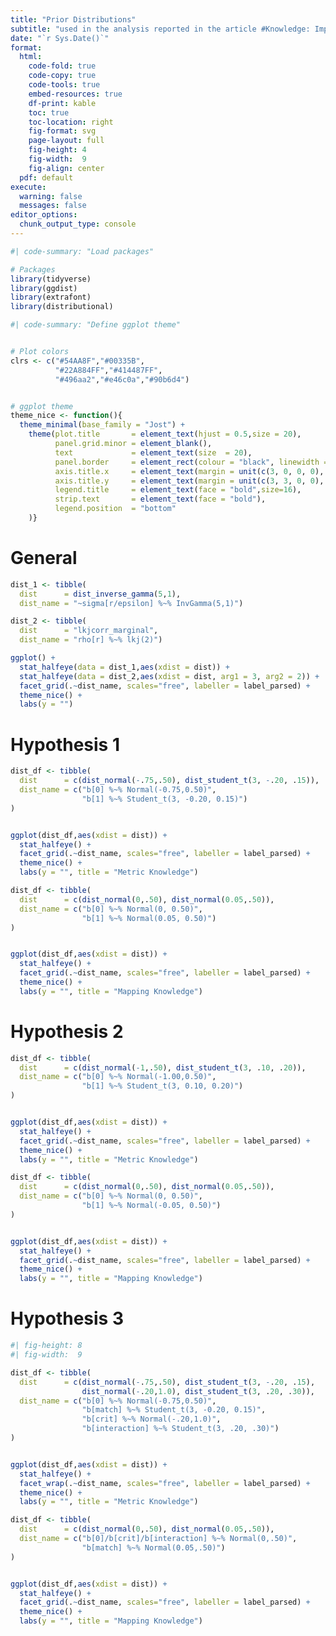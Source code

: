 ```yaml
---
title: "Prior Distributions"
subtitle: "used in the analysis reported in the article #Knowledge: Improving food-related knowledge via seeding implemented as a social media intervention"
date: "`r Sys.Date()`"
format: 
  html:
    code-fold: true
    code-copy: true
    code-tools: true
    embed-resources: true
    df-print: kable
    toc: true
    toc-location: right
    fig-format: svg
    page-layout: full
    fig-height: 4
    fig-width:  9
    fig-align: center
  pdf: default
execute:
  warning: false
  messages: false
editor_options: 
  chunk_output_type: console
---
```


```r
#| code-summary: "Load packages"

# Packages
library(tidyverse) 
library(ggdist)
library(extrafont)
library(distributional)
```

```r
#| code-summary: "Define ggplot theme"


# Plot colors
clrs <- c("#54AA8F","#00335B",
          "#22A884FF","#414487FF",
          "#496aa2","#e46c0a","#90b6d4")


# ggplot theme
theme_nice <- function(){
  theme_minimal(base_family = "Jost") +  
    theme(plot.title       = element_text(hjust = 0.5,size = 20),
          panel.grid.minor = element_blank(),
          text             = element_text(size  = 20),
          panel.border     = element_rect(colour = "black", linewidth = 0.5, fill = NA),
          axis.title.x     = element_text(margin = unit(c(3, 0, 0, 0), "mm")),
          axis.title.y     = element_text(margin = unit(c(3, 3, 0, 0), "mm"), angle = 90),
          legend.title     = element_text(face = "bold",size=16),
          strip.text       = element_text(face = "bold"),
          legend.position  = "bottom"
    )}
```


# General 

```r
dist_1 <- tibble(
  dist      = dist_inverse_gamma(5,1),
  dist_name = "~sigma[r/epsilon] %~% InvGamma(5,1)")

dist_2 <- tibble(
  dist      = "lkjcorr_marginal",
  dist_name = "rho[r] %~% lkj(2)") 

ggplot() +
  stat_halfeye(data = dist_1,aes(xdist = dist)) +
  stat_halfeye(data = dist_2,aes(xdist = dist, arg1 = 3, arg2 = 2)) +
  facet_grid(.~dist_name, scales="free", labeller = label_parsed) +
  theme_nice() +
  labs(y = "")

```

# Hypothesis 1

```r

dist_df <- tibble(
  dist      = c(dist_normal(-.75,.50), dist_student_t(3, -.20, .15)),
  dist_name = c("b[0] %~% Normal(-0.75,0.50)",
                "b[1] %~% Student_t(3, -0.20, 0.15)")
)


ggplot(dist_df,aes(xdist = dist)) +
  stat_halfeye() +
  facet_grid(.~dist_name, scales="free", labeller = label_parsed) +
  theme_nice() +
  labs(y = "", title = "Metric Knowledge")

```


```r

dist_df <- tibble(
  dist      = c(dist_normal(0,.50), dist_normal(0.05,.50)),
  dist_name = c("b[0] %~% Normal(0, 0.50)",
                "b[1] %~% Normal(0.05, 0.50)")
)


ggplot(dist_df,aes(xdist = dist)) +
  stat_halfeye() +
  facet_grid(.~dist_name, scales="free", labeller = label_parsed) +
  theme_nice() +
  labs(y = "", title = "Mapping Knowledge")
```


# Hypothesis 2


```r

dist_df <- tibble(
  dist      = c(dist_normal(-1,.50), dist_student_t(3, .10, .20)),
  dist_name = c("b[0] %~% Normal(-1.00,0.50)",
                "b[1] %~% Student_t(3, 0.10, 0.20)")
)


ggplot(dist_df,aes(xdist = dist)) +
  stat_halfeye() +
  facet_grid(.~dist_name, scales="free", labeller = label_parsed) +
  theme_nice() +
  labs(y = "", title = "Metric Knowledge")

```


```r

dist_df <- tibble(
  dist      = c(dist_normal(0,.50), dist_normal(0.05,.50)),
  dist_name = c("b[0] %~% Normal(0, 0.50)",
                "b[1] %~% Normal(-0.05, 0.50)")
)


ggplot(dist_df,aes(xdist = dist)) +
  stat_halfeye() +
  facet_grid(.~dist_name, scales="free", labeller = label_parsed) +
  theme_nice() +
  labs(y = "", title = "Mapping Knowledge")
```

# Hypothesis 3

```r
#| fig-height: 8
#| fig-width:  9

dist_df <- tibble(
  dist      = c(dist_normal(-.75,.50), dist_student_t(3, -.20, .15),
                dist_normal(-.20,1.0), dist_student_t(3, .20, .30)),
  dist_name = c("b[0] %~% Normal(-0.75,0.50)",
                "b[match] %~% Student_t(3, -0.20, 0.15)",
                "b[crit] %~% Normal(-.20,1.0)",
                "b[interaction] %~% Student_t(3, .20, .30)")
)


ggplot(dist_df,aes(xdist = dist)) +
  stat_halfeye() +
  facet_wrap(.~dist_name, scales="free", labeller = label_parsed) +
  theme_nice() +
  labs(y = "", title = "Metric Knowledge")

```


```r

dist_df <- tibble(
  dist      = c(dist_normal(0,.50), dist_normal(0.05,.50)),
  dist_name = c("b[0]/b[crit]/b[interaction] %~% Normal(0,.50)",
                "b[match] %~% Normal(0.05,.50)")
)


ggplot(dist_df,aes(xdist = dist)) +
  stat_halfeye() +
  facet_grid(.~dist_name, scales="free", labeller = label_parsed) +
  theme_nice() +
  labs(y = "", title = "Mapping Knowledge")
```
    